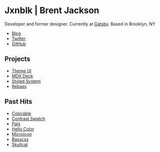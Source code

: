 
<Avatar size={96} />

# Jxnblk | Brent Jackson

Developer and former designer.
Currently at [Gatsby][].
Based in Brooklyn, NY

- [Blog](/blog)
- [Twitter](https://twitter.com/jxnblk)
- [GitHub](https://github.com/jxnblk)

## Projects

- [Theme UI](https://theme-ui.com)
- [MDX Deck](https://github.com/jxnblk/mdx-deck)
- [Styled System](https://styled-system.com)
- [Rebass](https://rebassjs.org)

## Past Hits

- [Colorable](https://colorable.jxnblk.com)
- [Contrast Swatch](https://github.com/jxnblk/contrast-swatch)
- [Palx](https://palx.jxnblk.com)
- [Hello Color](https://jxnblk.github.io/hello-color)
- [Microicon](https://icon.now.sh)
- [Basscss](https://basscss.com)
- [Skullcat](https://jxnblk.github.io/skullcat)

[gatsby]: https://gatsbyjs.org
